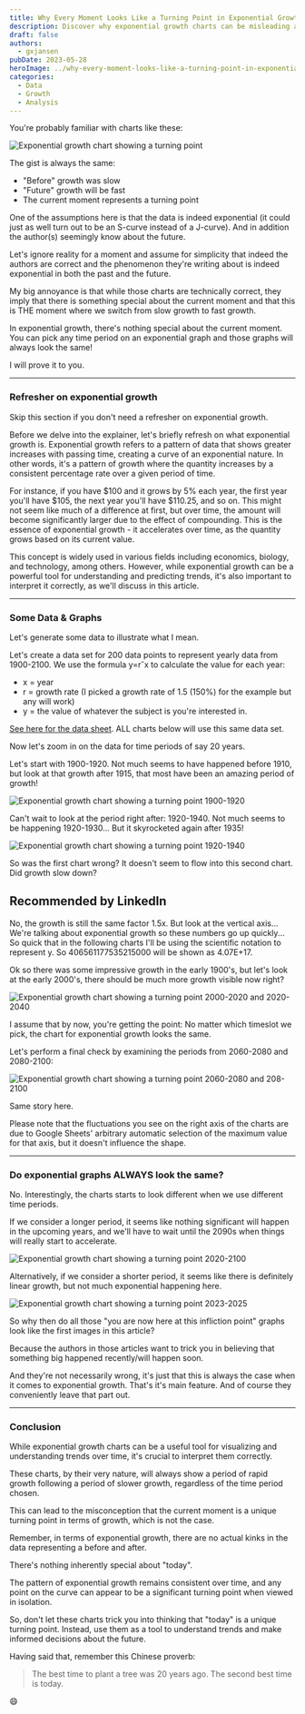 ```yaml
---
title: Why Every Moment Looks Like a Turning Point in Exponential Growth
description: Discover why exponential growth charts can be misleading and why "today" isn't a special turning point despite what many trend analyses suggest.
draft: false
authors:
  - gxjansen
pubDate: 2023-05-28
heroImage: ../why-every-moment-looks-like-a-turning-point-in-exponential-growth/1685262983791.png
categories:
  - Data
  - Growth
  - Analysis
---
```


You're probably familiar with charts like these:

<Image src={chartImage1} alt="Exponential growth chart showing a turning point" width={800} height={450} />

The gist is always the same:

*   "Before" growth was slow
*   "Future" growth will be fast
*   The current moment represents a turning point

One of the assumptions here is that the data is indeed exponential (it could just as well turn out to be an S-curve instead of a J-curve). And in addition the author(s) seemingly know about the future.

Let's ignore reality for a moment and assume for simplicity that indeed the authors are correct and the phenomenon they're writing about is indeed exponential in both the past and the future.

My big annoyance is that while those charts are technically correct, they imply that there is something special about the current moment and that this is THE moment where we switch from slow growth to fast growth.

In exponential growth, there's nothing special about the current moment. You can pick any time period on an exponential graph and those graphs will always look the same!

I will prove it to you.

* * *

### Refresher on exponential growth

Skip this section if you don't need a refresher on exponential growth.

Before we delve into the explainer, let's briefly refresh on what exponential growth is. Exponential growth refers to a pattern of data that shows greater increases with passing time, creating a curve of an exponential nature. In other words, it's a pattern of growth where the quantity increases by a consistent percentage rate over a given period of time.

For instance, if you have $100 and it grows by 5% each year, the first year you'll have $105, the next year you'll have $110.25, and so on. This might not seem like much of a difference at first, but over time, the amount will become significantly larger due to the effect of compounding. This is the essence of exponential growth - it accelerates over time, as the quantity grows based on its current value.

This concept is widely used in various fields including economics, biology, and technology, among others. However, while exponential growth can be a powerful tool for understanding and predicting trends, it's also important to interpret it correctly, as we'll discuss in this article.

* * *

### Some Data & Graphs

Let's generate some data to illustrate what I mean.

Let's create a data set for 200 data points to represent yearly data from 1900-2100. We use the formula y=rˆx to calculate the value for each year:

*   x = year
*   r \= growth rate (I picked a growth rate of 1.5 (150%) for the example but any will work)
*   y = the value of whatever the subject is you're interested in.

[See here for the data sheet](https://www.linkedin.com/redir/redirect?url=https%3A%2F%2Fdocs%2Egoogle%2Ecom%2Fspreadsheets%2Fd%2F1BU_K5kAVnAGJHxmxVVWD0A1Qg5R5lcYgBNvoHVsMNA0%2Fedit%3Fusp%3Dsharing&urlhash=c02X&trk=article-ssr-frontend-pulse_little-text-block). ALL charts below will use this same data set.

Now let's zoom in on the data for time periods of say 20 years.

Let's start with 1900-1920. Not much seems to have happened before 1910, but look at that growth after 1915, that most have been an amazing period of growth!

<Image src={chartImage2} alt="Exponential growth chart showing a turning point 1900-1920" width={800} height={450} />

Can't wait to look at the period right after: 1920-1940. Not much seems to be happening 1920-1930... But it skyrocketed again after 1935!

<Image src={chartImage3} alt="Exponential growth chart showing a turning point 1920-1940" width={800} height={450} />

So was the first chart wrong? It doesn't seem to flow into this second chart. Did growth slow down?

Recommended by LinkedIn
-----------------------

No, the growth is still the same factor 1.5x. But look at the vertical axis... We're talking about exponential growth so these numbers go up quickly... So quick that in the following charts I'll be using the scientific notation to represent y. So 406561177535215000 will be shown as 4.07E+17.

Ok so there was some impressive growth in the early 1900's, but let's look at the early 2000's, there should be much more growth visible now right?

<Image src={chartImage4} alt="Exponential growth chart showing a turning point 2000-2020 and 2020-2040" width={800} height={450} />

I assume that by now, you're getting the point: No matter which timeslot we pick, the chart for exponential growth looks the same.

Let's perform a final check by examining the periods from 2060-2080 and 2080-2100:

<Image src={chartImage5} alt="Exponential growth chart showing a turning point 2060-2080 and 208-2100" width={800} height={450} />

Same story here.

Please note that the fluctuations you see on the right axis of the charts are due to Google Sheets' arbitrary automatic selection of the maximum value for that axis, but it doesn't influence the shape.

* * *

### Do exponential graphs ALWAYS look the same?

No. Interestingly, the charts starts to look different when we use different time periods.

If we consider a longer period, it seems like nothing significant will happen in the upcoming years, and we'll have to wait until the 2090s when things will really start to accelerate.

<Image src={chartImage6} alt="Exponential growth chart showing a turning point 2020-2100" width={800} height={450} />

Alternatively, if we consider a shorter period, it seems like there is definitely linear growth, but not much exponential happening here.

<Image src={chartImage7} alt="Exponential growth chart showing a turning point 2023-2025" width={800} height={450} />

So why then do all those "you are now here at this infliction point" graphs look like the first images in this article?

Because the authors in those articles want to trick you in believing that something big happened recently/will happen soon.

And they're not necessarily wrong, it's just that this is always the case when it comes to exponential growth. That's it's main feature. And of course they conveniently leave that part out.

* * *

### Conclusion

While exponential growth charts can be a useful tool for visualizing and understanding trends over time, it's crucial to interpret them correctly.

These charts, by their very nature, will always show a period of rapid growth following a period of slower growth, regardless of the time period chosen.

This can lead to the misconception that the current moment is a unique turning point in terms of growth, which is not the case.

Remember, in terms of exponential growth, there are no actual kinks in the data representing a before and after.

There's nothing inherently special about "today".

The pattern of exponential growth remains consistent over time, and any point on the curve can appear to be a significant turning point when viewed in isolation.

So, don't let these charts trick you into thinking that "today" is a unique turning point. Instead, use them as a tool to understand trends and make informed decisions about the future.

Having said that, remember this Chinese proverb:

> The best time to plant a tree was 20 years ago. The second best time is today.

😄